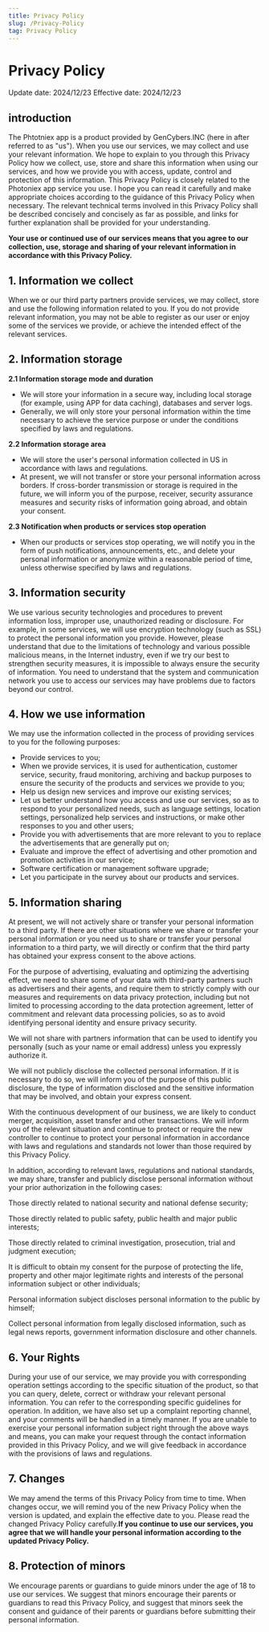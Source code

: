 ```yaml
---
title: Privacy Policy
slug: /Privacy-Policy
tag: Privacy Policy
---
```



# Privacy Policy
Update date: 2024/12/23
Effective date: 2024/12/23

## introduction

The Phtotniex app is a product provided by GenCybers.INC (here in after referred to as "us"). When you use our services, we may collect and use your relevant information. We hope to explain to you through this Privacy Policy how we collect, use, store and share this information when using our services, and how we provide you with access, update, control and protection of this information. This Privacy Policy is closely related to the Photoniex app service you use. I hope you can read it carefully and make appropriate choices according to the guidance of this Privacy Policy when necessary. The relevant technical terms involved in this Privacy Policy shall be described concisely and concisely as far as possible, and links for further explanation shall be provided for your understanding.

**Your use or continued use of our services means that you agree to our collection, use, storage and sharing of your relevant information in accordance with this Privacy Policy.**


## 1\. Information we collect
When we or our third party partners provide services, we may collect, store and use the following information related to you. If you do not provide relevant information, you may not be able to register as our user or enjoy some of the services we provide, or achieve the intended effect of the relevant services.
## 2\. Information storage

**2.1 Information storage mode and duration**

*   We will store your information in a secure way, including local storage (for example, using APP for data caching), databases and server logs.
*   Generally, we will only store your personal information within the time necessary to achieve the service purpose or under the conditions specified by laws and regulations.

**2.2 Information storage area**

*   We will store the user's personal information collected in US in accordance with laws and regulations.
*   At present, we will not transfer or store your personal information across borders. If cross-border transmission or storage is required in the future, we will inform you of the purpose, receiver, security assurance measures and security risks of information going abroad, and obtain your consent.

**2.3 Notification when products or services stop operation**

*   When our products or services stop operating, we will notify you in the form of push notifications, announcements, etc., and delete your personal information or anonymize within a reasonable period of time, unless otherwise specified by laws and regulations.

## 3\. Information security

We use various security technologies and procedures to prevent information loss, improper use, unauthorized reading or disclosure. For example, in some services, we will use encryption technology (such as SSL) to protect the personal information you provide. However, please understand that due to the limitations of technology and various possible malicious means, in the Internet industry, even if we try our best to strengthen security measures, it is impossible to always ensure the security of information. You need to understand that the system and communication network you use to access our services may have problems due to factors beyond our control.

## 4\. How we use information
We may use the information collected in the process of providing services to you for the following purposes:

*   Provide services to you;
*   When we provide services, it is used for authentication, customer service, security, fraud monitoring, archiving and backup purposes to ensure the security of the products and services we provide to you;
*   Help us design new services and improve our existing services;
*   Let us better understand how you access and use our services, so as to respond to your personalized needs, such as language settings, location settings, personalized help services and instructions, or make other responses to you and other users;
*   Provide you with advertisements that are more relevant to you to replace the advertisements that are generally put on;
*   Evaluate and improve the effect of advertising and other promotion and promotion activities in our service;
*   Software certification or management software upgrade;
*   Let you participate in the survey about our products and services.

## 5\. Information sharing

At present, we will not actively share or transfer your personal information to a third party. If there are other situations where we share or transfer your personal information or you need us to share or transfer your personal information to a third party, we will directly or confirm that the third party has obtained your express consent to the above actions.

For the purpose of advertising, evaluating and optimizing the advertising effect, we need to share some of your data with third-party partners such as advertisers and their agents, and require them to strictly comply with our measures and requirements on data privacy protection, including but not limited to processing according to the data protection agreement, letter of commitment and relevant data processing policies, so as to avoid identifying personal identity and ensure privacy security.

We will not share with partners information that can be used to identify you personally (such as your name or email address) unless you expressly authorize it.

We will not publicly disclose the collected personal information. If it is necessary to do so, we will inform you of the purpose of this public disclosure, the type of information disclosed and the sensitive information that may be involved, and obtain your express consent.

With the continuous development of our business, we are likely to conduct merger, acquisition, asset transfer and other transactions. We will inform you of the relevant situation and continue to protect or require the new controller to continue to protect your personal information in accordance with laws and regulations and standards not lower than those required by this Privacy Policy.

In addition, according to relevant laws, regulations and national standards, we may share, transfer and publicly disclose personal information without your prior authorization in the following cases:

Those directly related to national security and national defense security;

Those directly related to public safety, public health and major public interests;

Those directly related to criminal investigation, prosecution, trial and judgment execution;

It is difficult to obtain my consent for the purpose of protecting the life, property and other major legitimate rights and interests of the personal information subject or other individuals;

Personal information subject discloses personal information to the public by himself;

Collect personal information from legally disclosed information, such as legal news reports, government information disclosure and other channels.

## 6\. Your Rights

During your use of our service, we may provide you with corresponding operation settings according to the specific situation of the product, so that you can query, delete, correct or withdraw your relevant personal information. You can refer to the corresponding specific guidelines for operation. In addition, we have also set up a complaint reporting channel, and your comments will be handled in a timely manner. If you are unable to exercise your personal information subject right through the above ways and means, you can make your request through the contact information provided in this Privacy Policy, and we will give feedback in accordance with the provisions of laws and regulations.

## 7\. Changes

We may amend the terms of this Privacy Policy from time to time. When changes occur, we will remind you of the new Privacy Policy when the version is updated, and explain the effective date to you. Please read the changed Privacy Policy carefully.**If you continue to use our services, you agree that we will handle your personal information according to the updated Privacy Policy.**

## 8\. Protection of minors

We encourage parents or guardians to guide minors under the age of 18 to use our services. We suggest that minors encourage their parents or guardians to read this Privacy Policy, and suggest that minors seek the consent and guidance of their parents or guardians before submitting their personal information.
